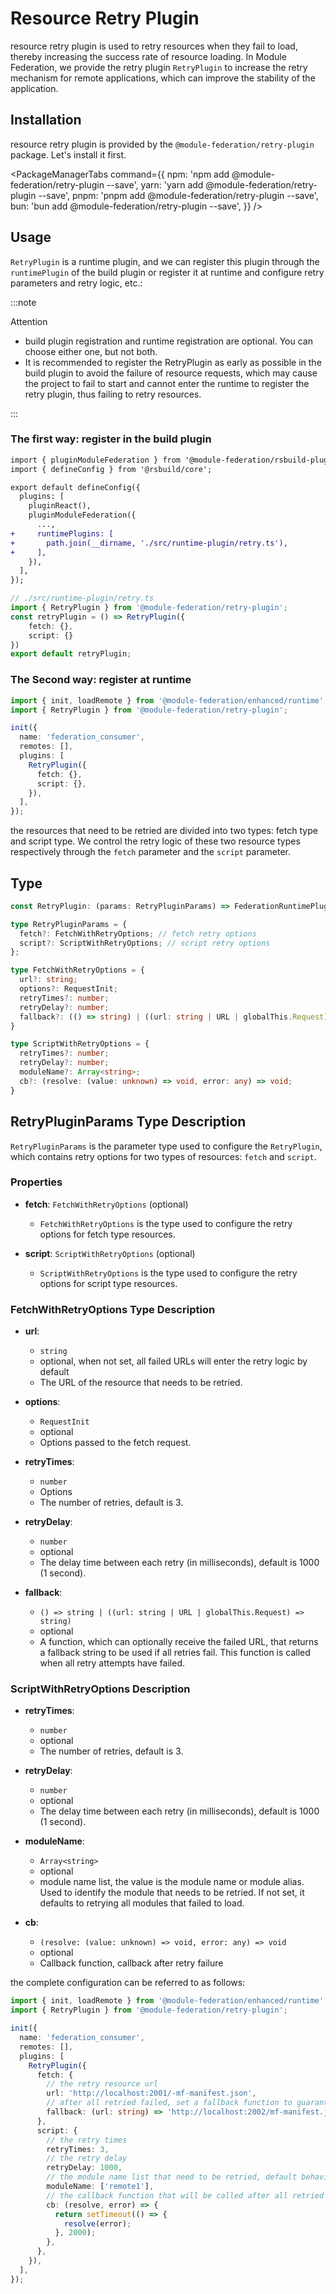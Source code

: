 
# Resource Retry Plugin

 resource retry plugin is used to retry resources when they fail to load, thereby increasing the success rate of resource loading. In Module Federation, we provide the retry plugin `RetryPlugin` to increase the retry mechanism for remote applications, which can improve the stability of the application.

## Installation
resource retry plugin is provided by the `@module-federation/retry-plugin` package. Let's install it first.

<PackageManagerTabs
  command={{
    npm: 'npm add @module-federation/retry-plugin --save',
    yarn: 'yarn add @module-federation/retry-plugin --save',
    pnpm: 'pnpm add @module-federation/retry-plugin --save',
    bun: 'bun add @module-federation/retry-plugin --save',
  }}
/>

## Usage

`RetryPlugin` is a runtime plugin, and we can register this plugin through the `runtimePlugin` of the build plugin or register it at runtime and configure retry parameters and retry logic, etc.:

:::note

Attention

- build plugin registration and runtime registration are optional. You can choose either one, but not both.
- It is recommended to register the RetryPlugin as early as possible in the build plugin to avoid the failure of resource requests, which may cause the project to fail to start and cannot enter the runtime to register the retry plugin, thus failing to retry resources.

:::


### The first way: register in the build plugin

```diff
import { pluginModuleFederation } from '@module-federation/rsbuild-plugin';
import { defineConfig } from '@rsbuild/core';

export default defineConfig({
  plugins: [
    pluginReact(),
    pluginModuleFederation({
      ...,
+     runtimePlugins: [
+       path.join(__dirname, './src/runtime-plugin/retry.ts'),
+     ],
    }),
  ],
});

```


```ts
// ./src/runtime-plugin/retry.ts
import { RetryPlugin } from '@module-federation/retry-plugin';
const retryPlugin = () => RetryPlugin({
    fetch: {},
    script: {}
})
export default retryPlugin;
```

### The Second way: register at runtime

```ts
import { init, loadRemote } from '@module-federation/enhanced/runtime';
import { RetryPlugin } from '@module-federation/retry-plugin';

init({
  name: 'federation_consumer',
  remotes: [],
  plugins: [
    RetryPlugin({
      fetch: {},
      script: {},
    }),
  ],
});
```

the resources that need to be retried are divided into two types: fetch type and script type. We control the retry logic of these two resource types respectively through the `fetch` parameter and the `script` parameter.

## Type

```ts
const RetryPlugin: (params: RetryPluginParams) => FederationRuntimePlugin;

type RetryPluginParams = {
  fetch?: FetchWithRetryOptions; // fetch retry options
  script?: ScriptWithRetryOptions; // script retry options
};

type FetchWithRetryOptions = {
  url?: string;
  options?: RequestInit;
  retryTimes?: number;
  retryDelay?: number;
  fallback?: (() => string) | ((url: string | URL | globalThis.Request) => string);
}

type ScriptWithRetryOptions = {
  retryTimes?: number;
  retryDelay?: number;
  moduleName?: Array<string>;
  cb?: (resolve: (value: unknown) => void, error: any) => void;
}

```

## RetryPluginParams Type Description

`RetryPluginParams` is the parameter type used to configure the `RetryPlugin`, which contains retry options for two types of resources: `fetch` and `script`.

### Properties

- **fetch**: `FetchWithRetryOptions` (optional)
  - `FetchWithRetryOptions` is the type used to configure the retry options for fetch type resources.

- **script**: `ScriptWithRetryOptions` (optional)
  - `ScriptWithRetryOptions` is the type used to configure the retry options for script type resources.

### FetchWithRetryOptions Type Description

- **url**:
  - `string`
  - optional, when not set, all failed URLs will enter the retry logic by default
  - The URL of the resource that needs to be retried.

- **options**:
  - `RequestInit`
  - optional
  - Options passed to the fetch request.

- **retryTimes**:
  - `number`
  - Options
  - The number of retries, default is 3.

- **retryDelay**:
  - `number`
  - optional
  - The delay time between each retry (in milliseconds), default is 1000 (1 second).

- **fallback**:
  - `() => string | ((url: string | URL | globalThis.Request) => string)`
  - optional
  - A function, which can optionally receive the failed URL, that returns a fallback string to be used if all retries fail. This function is called when all retry attempts have failed.

### ScriptWithRetryOptions Description

- **retryTimes**:
  - `number`
  - optional
  - The number of retries, default is 3.

- **retryDelay**:
  - `number`
  - optional
  - The delay time between each retry (in milliseconds), default is 1000 (1 second).

- **moduleName**:
  - `Array<string>`
  - optional
  - module name list, the value is the module name or module alias. Used to identify the module that needs to be retried. If not set, it defaults to retrying all modules that failed to load.

- **cb**:
  - `(resolve: (value: unknown) => void, error: any) => void`
  - optional
  - Callback function, callback after retry failure

the complete configuration can be referred to as follows:

```ts
import { init, loadRemote } from '@module-federation/enhanced/runtime';
import { RetryPlugin } from '@module-federation/retry-plugin';

init({
  name: 'federation_consumer',
  remotes: [],
  plugins: [
    RetryPlugin({
      fetch: {
        // the retry resource url
        url: 'http://localhost:2001/-mf-manifest.json',
        // after all retried failed, set a fallback function to guarantee a fallback resource
        fallback: (url: string) => 'http://localhost:2002/mf-manifest.json',
      },
      script: {
        // the retry times
        retryTimes: 3,
        // the retry delay
        retryDelay: 1000,
        // the module name list that need to be retried, default behavior is to retry all modules
        moduleName: ['remote1'],
        // the callback function that will be called after all retried failed
        cb: (resolve, error) => {
          return setTimeout(() => {
            resolve(error);
          }, 2000);
        },
      },
    }),
  ],
});
```
